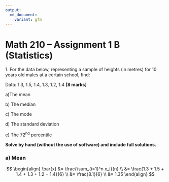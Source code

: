 ```yaml
---
output:
  md_document:
    variant: gfm
---
```


# Math 210 – Assignment 1 B (Statistics)

1\. For the data below, representing a sample of heights (in metres) for
10 years old males at a certain school, find:

Data: 1.3, 1.5, 1.4, 1.3, 1.2, 1.4 **[8 marks]**

a)The mean

b\) The median

c\) The mode

d\) The standard deviation

e\) The 72<sup>nd</sup> percentile

**Solve by hand (without the use of software) and include full
solutions.**

### a) Mean

$$
\begin{align}
\bar{x} &= \frac{\sum_{i=1}^n x_i}{n} \\
&= \frac{1.3 + 1.5 + 1.4 + 1.3 + 1.2 + 1.4}{6} \\
&= \frac{8.1}{6} \\
&= 1.35
\end{align}
$$

